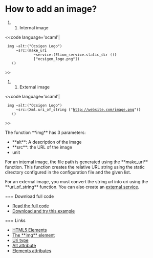 =How to add an image?=

#### Internal image

<<code language='ocaml'|
  img ~alt:("Ocsigen Logo")
      ~src:(make_uri
              ~service:(Eliom_service.static_dir ())
              ["ocsigen_logo.png"])
    ()

>>

#### External image

<<code language='ocaml'|
  img ~alt:("Ocsigen Logo")
      ~src:(Xml.uri_of_string ("http://website.com/image.png"))
    ()
>>


The function **img** has 3 parameters:
* **alt**: A description of the image
* **src**: the URL of the image
* unit

For an internal image, the file path is generated using the **make_uri** function. This function creates the relative URL string using the static directory configured in the configuration file and the given list.

For an external image, you must convert the string url into uri using the **uri_of_string** function. You can also create an [[wiki(72):eliom/manual/services#h5o-14|external service]].

=== Download full code

* [[https://github.com/db0company/Ocsigen-Quick-Howto/blob/master/elements/example.eliom|Read the full code]]
* [[https://github.com/db0company/Ocsigen-Quick-Howto|Download and try this example]]

=== Links

* [[wiki(72):tyxml/api/Html5.M|HTML5 Elements]]
* [[wiki(72):tyxml/api/Html5_sigs.T#VALimg|The **img** element]]
* [[wiki(72):tyxml/api/Xml#TYPEuri|Uri type]]
* [[http://en.wikipedia.org/wiki/Alt_attribute|Alt attribute]]
* [[wiki(72):tyxml/api/Html5_sigs.T|Elements attributes]]
